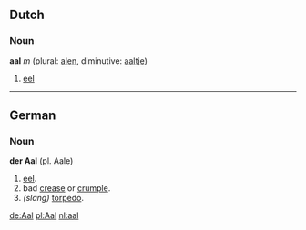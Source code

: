 ==Dutch==
===Noun===
'''aal''' ''m'' (plural: [[alen]], diminutive: [[aaltje]])

# [[eel]]

----
==German==
===Noun===
'''der Aal''' (pl. Aale)
# [[eel]].
# bad [[crease]] or [[crumple]].
# ''(slang)'' [[torpedo]].

[[de:Aal]] [[pl:Aal]] [[nl:aal]]